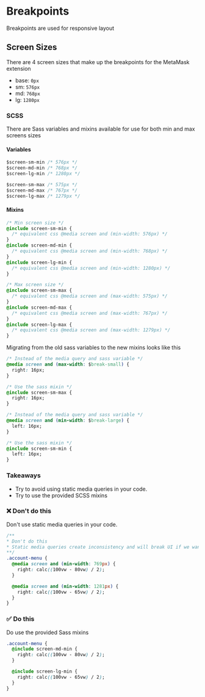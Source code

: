 
<Meta title="Foundations / Breakpoints" />

# Breakpoints

Breakpoints are used for responsive layout

## Screen Sizes

There are 4 screen sizes that make up the breakpoints for the MetaMask extension

- base: `0px`
- sm: `576px`
- md: `768px`
- lg: `1280px`

### SCSS

There are Sass variables and mixins available for use for both min and max screens sizes

#### Variables

```css
$screen-sm-min /* 576px */
$screen-md-min /* 768px */
$screen-lg-min /* 1280px */

$screen-sm-max /* 575px */
$screen-md-max /* 767px */
$screen-lg-max /* 1279px */
```

#### Mixins

```css
/* Min screen size */
@include screen-sm-min {
  /* equivalent css @media screen and (min-width: 576px) */
}
@include screen-md-min {
  /* equivalent css @media screen and (min-width: 768px) */
}
@include screen-lg-min {
  /* equivalent css @media screen and (min-width: 1280px) */
}

/* Max screen size */
@include screen-sm-max {
  /* equivalent css @media screen and (max-width: 575px) */
}
@include screen-md-max {
  /* equivalent css @media screen and (max-width: 767px) */
}
@include screen-lg-max {
  /* equivalent css @media screen and (max-width: 1279px) */
}
```

Migrating from the old sass variables to the new mixins looks like this

```css
/* Instead of the media query and sass variable */
@media screen and (max-width: $break-small) {
  right: 16px;
}

/* Use the sass mixin */
@include screen-sm-max {
  right: 16px;
}

/* Instead of the media query and sass variable */
@media screen and (min-width: $break-large) {
  left: 16px;
}

/* Use the sass mixin */
@include screen-sm-min {
  left: 16px;
}
```

### Takeaways

- Try to avoid using static media queries in your code.
- Try to use the provided SCSS mixins

### ❌ Don't do this

Don't use static media queries in your code.

```css
/**
* Don't do this
* Static media queries create inconsistency and will break UI if we want to update them in future
**/
.account-menu {
  @media screen and (min-width: 769px) {
    right: calc((100vw - 80vw) / 2);
  }

  @media screen and (min-width: 1281px) {
    right: calc((100vw - 65vw) / 2);
  }
}
```

### ✅ Do this

Do use the provided Sass mixins

```css
.account-menu {
  @include screen-md-min {
    right: calc((100vw - 80vw) / 2);
  }

  @include screen-lg-min {
    right: calc((100vw - 65vw) / 2);
  }
}
```
